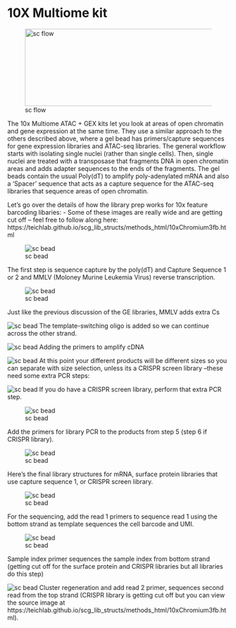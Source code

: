 # 10X Multiome kit

![sc flow](src/atac_bead.png){height=175px width=500px} 

The 10x Multiome ATAC + GEX kits let you look at areas of open chromatin and gene expression at the same time. They use a similar approach to the others described above, where a gel bead has primers/capture sequences for gene expression libraries and ATAC-seq libraries. The general workflow starts with isolating single nuclei (rather than single cells). Then, single nuclei are treated with a transposase that fragments DNA in open chromatin areas and adds adapter sequences to the ends of the fragments. The gel beads contain the usual Poly(dT) to amplify poly-adenylated mRNA and also a 'Spacer' sequence that acts as a capture sequence for the ATAC-seq libraries that sequence areas of open chromatin. 

Let's go over the details of how the library prep works for 10x feature barcoding libaries:
- Some of these images are really wide and are getting cut off -- feel free to follow along here: https://teichlab.github.io/scg_lib_structs/methods_html/10xChromium3fb.html

![sc bead](src/fbc_step1.png)

The first step is sequence capture by the poly(dT) and Capture Sequence 1 or 2 and MMLV (Moloney Murine Leukemia Virus) reverse transcription.

![sc bead](src/fbc_step2.png)


Just like the previous discussion of the GE libraries, MMLV adds extra Cs

![sc bead](src/fbc_step3.png)
The template-switching oligo is added so we can continue across the other strand.

![sc bead](src/fbc_step4.png)
Adding the primers to amplify cDNA

![sc bead](src/fbc_step5.png)
At this point your different products will be different sizes so you can separate with size selection, unless its a CRISPR screen library --these need some extra PCR steps:

![sc bead](src/fbc_step6.png)
If you do have a CRISPR screen library, perform that extra PCR step.

![sc bead](src/fbc_step7.png)

Add the primers for library PCR to the products from step 5 (step 6 if CRISPR library).

![sc bead](src/fbc_step8.png)

Here's the final library structures for mRNA, surface protein libraries that use capture sequence 1, or CRISPR screen library.

![sc bead](src/fbcseq_step1.png)

For the sequencing, add the read 1 primers to sequence read 1 using the bottom strand as template sequences the cell barcode and UMI.

![sc bead](src/fbcseq_step2.png)

Sample index primer sequences the sample index from bottom strand (getting cut off for the surface protein and CRISPR libraries but all libraries do this step)

![sc bead](src/fbcseq_step3.png)
Cluster regeneration and add read 2 primer, sequences second read from the top strand (CRISPR library is getting cut off but you can view the source image at https://teichlab.github.io/scg_lib_structs/methods_html/10xChromium3fb.html).
